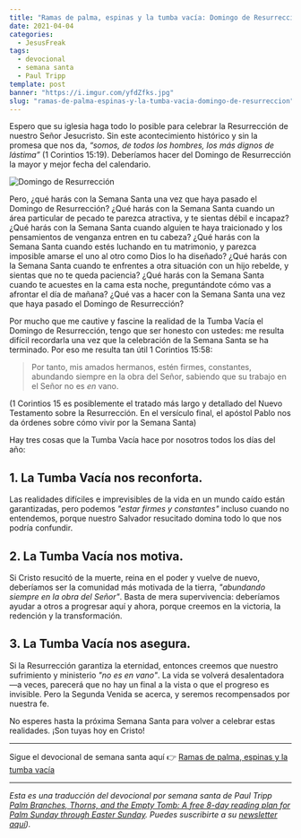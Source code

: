 ```yaml
---
title: "Ramas de palma, espinas y la tumba vacía: Domingo de Resurrección"
date: 2021-04-04
categories:
  - JesusFreak
tags:
  - devocional
  - semana santa
  - Paul Tripp
template: post
banner: "https://i.imgur.com/yfdZfks.jpg"
slug: "ramas-de-palma-espinas-y-la-tumba-vacia-domingo-de-resurreccion"
---
```


Espero que su iglesia haga todo lo posible para celebrar la Resurrección de nuestro Señor Jesucristo. Sin este acontecimiento histórico y sin la promesa que nos da, _“somos, de todos los hombres, los más dignos de lástima”_ (1 Corintios 15:19). Deberíamos hacer del Domingo de Resurrección la mayor y mejor fecha del calendario.

![Domingo de Resurrección](https://i.imgur.com/yfdZfks.jpg)

Pero, ¿qué harás con la Semana Santa una vez que haya pasado el Domingo de Resurrección? ¿Qué harás con la Semana Santa cuando un área particular de pecado te parezca atractiva, y te sientas débil e incapaz? ¿Qué harás con la Semana Santa cuando alguien te haya traicionado y los pensamientos de venganza entren en tu cabeza? ¿Qué harás con la Semana Santa cuando estés luchando en tu matrimonio, y parezca imposible amarse el uno al otro como Dios lo ha diseñado? ¿Qué harás con la Semana Santa cuando te enfrentes a otra situación con un hijo rebelde, y sientas que no te queda paciencia? ¿Qué harás con la Semana Santa cuando te acuestes en la cama esta noche, preguntándote cómo vas a afrontar el día de mañana? ¿Qué vas a hacer con la Semana Santa una vez que haya pasado el Domingo de Resurrección?

Por mucho que me cautive y fascine la realidad de la Tumba Vacía el Domingo de Resurrección, tengo que ser honesto con ustedes: me resulta difícil recordarla una vez que la celebración de la Semana Santa se ha terminado. Por eso me resulta tan útil 1 Corintios 15:58:

> Por tanto, mis amados hermanos, estén firmes, constantes, abundando siempre en la obra del Señor, sabiendo que su trabajo en el Señor no es _en_ vano.

(1 Corintios 15 es posiblemente el tratado más largo y detallado del Nuevo Testamento sobre la Resurrección. En el versículo final, el apóstol Pablo nos da órdenes sobre cómo vivir por la Semana Santa)

Hay tres cosas que la Tumba Vacía hace por nosotros todos los días del año:

## 1. La Tumba Vacía nos reconforta.

Las realidades difíciles e imprevisibles de la vida en un mundo caído están garantizadas, pero podemos _"estar firmes y constantes"_ incluso cuando no entendemos, porque nuestro Salvador resucitado domina todo lo que nos podría confundir.

## 2. La Tumba Vacía nos motiva.

Si Cristo resucitó de la muerte, reina en el poder y vuelve de nuevo, deberíamos ser la comunidad más motivada de la tierra, _"abundando siempre en la obra del Señor"_. Basta de mera supervivencia: deberíamos ayudar a otros a progresar aquí y ahora, porque creemos en la victoria, la redención y la transformación.

## 3. La Tumba Vacía nos asegura.

Si la Resurrección garantiza la eternidad, entonces creemos que nuestro sufrimiento y ministerio _"no es en vano"_. La vida se volverá desalentadora —a veces, parecerá que no hay un final a la vista o que el progreso es invisible. Pero la Segunda Venida se acerca, y seremos recompensados por nuestra fe.

No esperes hasta la próxima Semana Santa para volver a celebrar estas realidades. ¡Son tuyas hoy en Cristo!

---

Sigue el devocional de semana santa aquí 👉 [Ramas de palma, espinas y la tumba vacía](/blog/ramas-de-palma-espinas-y-la-tumba-vacia)

---

_Esta es una traducción del devocional por semana santa de Paul Tripp [Palm Branches, Thorns, and the Empty Tomb: A free 8-day reading plan for Palm Sunday
through Easter Sunday](https://cdn.shopify.com/s/files/1/1695/6503/files/Journey_to_the_Cross_Download.pdf?v=1615329390). Puedes suscribirte a su [newsletter aquí](https://www.paultripp.com))._
